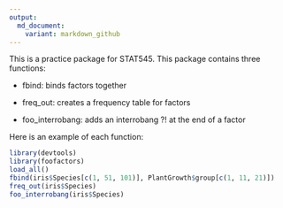 ```yaml
---
output:
  md_document:
    variant: markdown_github
---
```


This is a practice package for STAT545. This package contains three functions: 

* fbind: binds factors together

* freq_out: creates a frequency table for factors

* foo_interrobang: adds an interrobang ?! at the end of a factor

Here is an example of each function:

```r
library(devtools)
library(foofactors)
load_all()
fbind(iris$Species[c(1, 51, 101)], PlantGrowth$group[c(1, 11, 21)])
freq_out(iris$Species)
foo_interrobang(iris$Species)
```
